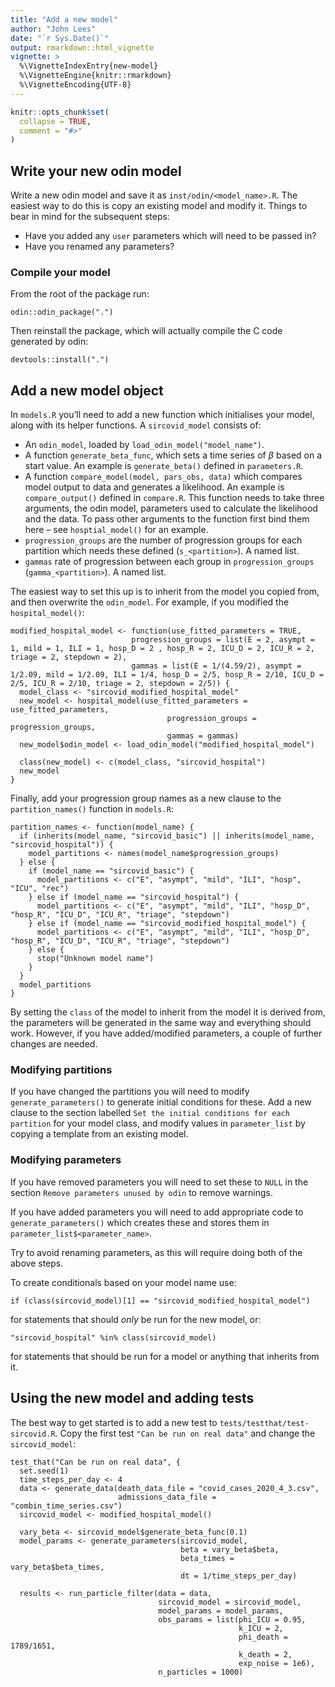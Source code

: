 ```yaml
---
title: "Add a new model"
author: "John Lees"
date: "`r Sys.Date()`"
output: rmarkdown::html_vignette
vignette: >
  %\VignetteIndexEntry{new-model}
  %\VignetteEngine{knitr::rmarkdown}
  %\VignetteEncoding{UTF-8}
---
```


```r
knitr::opts_chunk$set(
  collapse = TRUE,
  comment = "#>"
)
```

## Write your new odin model
Write a new odin model and save it as `inst/odin/<model_name>.R`. The easiest way to do this is copy an existing model and modify it. Things to bear in mind for the subsequent steps:

* Have you added any `user` parameters which will need to be passed in?
* Have you renamed any parameters?

### Compile your model
From the root of the package run:
```
odin::odin_package(".")
```
Then reinstall the package, which will actually compile the C code generated by odin:
```
devtools::install(".")
```

## Add a new model object
In `models.R` you'll need to add a new function which initialises your model, along with its helper functions. A `sircovid_model` consists of:

* An `odin_model`, loaded by `load_odin_model("model_name")`.
* A function `generate_beta_func`, which sets a time series of $\beta$ based on a start value. An example is `generate_beta()` defined in `parameters.R`.
* A function `compare_model(model, pars_obs, data)` which compares model output to data and generates a likelihood. An example is `compare_output()` defined in `compare.R`. This function needs to take three arguments, the odin model, parameters used to calculate the likelihood and the data. To pass other arguments to the function first bind them here -- see `hosptial_model()` for an example.
* `progression_groups` are the number of progression groups for each partition which needs these defined (`s_<partition>`). A named list.
* `gammas` rate of progression between each group in `progression_groups` (`gamma_<partition>`). A named list.

The easiest way to set this up is to inherit from the model you copied from, and then overwrite the `odin_model`. For example, if you modified the `hospital_model()`:
```
modified_hospital_model <- function(use_fitted_parameters = TRUE,
                           progression_groups = list(E = 2, asympt = 1, mild = 1, ILI = 1, hosp_D = 2 , hosp_R = 2, ICU_D = 2, ICU_R = 2, triage = 2, stepdown = 2),
                           gammas = list(E = 1/(4.59/2), asympt = 1/2.09, mild = 1/2.09, ILI = 1/4, hosp_D = 2/5, hosp_R = 2/10, ICU_D = 2/5, ICU_R = 2/10, triage = 2, stepdown = 2/5)) {
  model_class <- "sircovid_modified_hospital_model"
  new_model <- hospital_model(use_fitted_parameters = use_fitted_parameters,
                                   progression_groups = progression_groups,
                                   gammas = gammas)
  new_model$odin_model <- load_odin_model("modified_hospital_model")
  
  class(new_model) <- c(model_class, "sircovid_hospital")
  new_model
}
```

Finally, add your progression group names as a new clause to the `partition_names()` function in `models.R`:
```
partition_names <- function(model_name) {
  if (inherits(model_name, "sircovid_basic") || inherits(model_name, "sircovid_hospital")) {
    model_partitions <- names(model_name$progression_groups)
  } else {
    if (model_name == "sircovid_basic") {
      model_partitions <- c("E", "asympt", "mild", "ILI", "hosp", "ICU", "rec")
    } else if (model_name == "sircovid_hospital") {
      model_partitions <- c("E", "asympt", "mild", "ILI", "hosp_D", "hosp_R", "ICU_D", "ICU_R", "triage", "stepdown")
    } else if (model_name == "sircovid_modified_hospital_model") {
      model_partitions <- c("E", "asympt", "mild", "ILI", "hosp_D", "hosp_R", "ICU_D", "ICU_R", "triage", "stepdown")
    } else {
      stop("Unknown model name")
    }
  }
  model_partitions
}
```

By setting the `class` of the model to inherit from the model it is derived from, the parameters will be generated in the same way and everything should work. However, if you have added/modified parameters, a couple of further changes are needed.

### Modifying partitions
If you have changed the partitions you will need to modify `generate_parameters()` to generate initial conditions for these. Add a new clause to the section labelled `Set the initial conditions for each partition` for your model class, and modify values in `parameter_list` by copying a template from an existing model.

### Modifying parameters
If you have removed parameters you will need to set these to `NULL` in the section `Remove parameters unused by odin` to remove warnings.

If you have added parameters you will need to add appropriate code to `generate_parameters()` which creates these and stores them in `parameter_list$<parameter_name>`.

Try to avoid renaming parameters, as this will require doing both of the above steps.

To create conditionals based on your model name use:
```
if (class(sircovid_model)[1] == "sircovid_modified_hospital_model")
```
for statements that should *only* be run for the new model, or:
```
"sircovid_hospital" %in% class(sircovid_model)
```
for statements that should be run for a model or anything that inherits from it.

## Using the new model and adding tests
The best way to get started is to add a new test to `tests/testthat/test-sircovid.R`. Copy the first test `"Can be run on real data"` and change the `sircovid_model`:
```
test_that("Can be run on real data", {
  set.seed(1)
  time_steps_per_day <- 4
  data <- generate_data(death_data_file = "covid_cases_2020_4_3.csv",
                        admissions_data_file = "combin_time_series.csv")
  sircovid_model <- modified_hospital_model()
  
  vary_beta <- sircovid_model$generate_beta_func(0.1)
  model_params <- generate_parameters(sircovid_model,
                                      beta = vary_beta$beta,
                                      beta_times = vary_beta$beta_times,
                                      dt = 1/time_steps_per_day)
  
  results <- run_particle_filter(data = data,
                                 sircovid_model = sircovid_model,
                                 model_params = model_params,
                                 obs_params = list(phi_ICU = 0.95,
                                                   k_ICU = 2,
                                                   phi_death = 1789/1651,
                                                   k_death = 2,
                                                   exp_noise = 1e6),
                                 n_particles = 1000)
```
